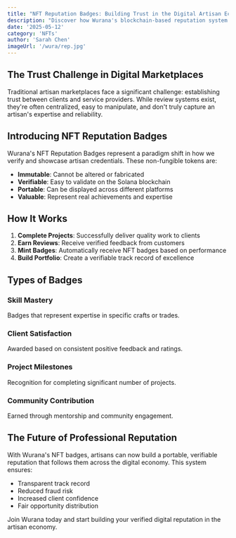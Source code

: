 ```yaml
---
title: "NFT Reputation Badges: Building Trust in the Digital Artisan Economy"
description: "Discover how Wurana's blockchain-based reputation system is revolutionizing trust and credibility in the artisan marketplace through NFT badges."
date: '2025-05-12'
category: 'NFTs'
author: 'Sarah Chen'
imageUrl: '/wura/rep.jpg'
---
```


## The Trust Challenge in Digital Marketplaces

Traditional artisan marketplaces face a significant challenge: establishing trust between clients and service providers. While review systems exist, they're often centralized, easy to manipulate, and don't truly capture an artisan's expertise and reliability.

## Introducing NFT Reputation Badges

Wurana's NFT Reputation Badges represent a paradigm shift in how we verify and showcase artisan credentials. These non-fungible tokens are:

- **Immutable**: Cannot be altered or fabricated
- **Verifiable**: Easy to validate on the Solana blockchain
- **Portable**: Can be displayed across different platforms
- **Valuable**: Represent real achievements and expertise

## How It Works

1. **Complete Projects**: Successfully deliver quality work to clients
2. **Earn Reviews**: Receive verified feedback from customers
3. **Mint Badges**: Automatically receive NFT badges based on performance
4. **Build Portfolio**: Create a verifiable track record of excellence

## Types of Badges

### Skill Mastery
Badges that represent expertise in specific crafts or trades.

### Client Satisfaction
Awarded based on consistent positive feedback and ratings.

### Project Milestones
Recognition for completing significant number of projects.

### Community Contribution
Earned through mentorship and community engagement.

## The Future of Professional Reputation

With Wurana's NFT badges, artisans can now build a portable, verifiable reputation that follows them across the digital economy. This system ensures:

- Transparent track record
- Reduced fraud risk
- Increased client confidence
- Fair opportunity distribution

Join Wurana today and start building your verified digital reputation in the artisan economy.